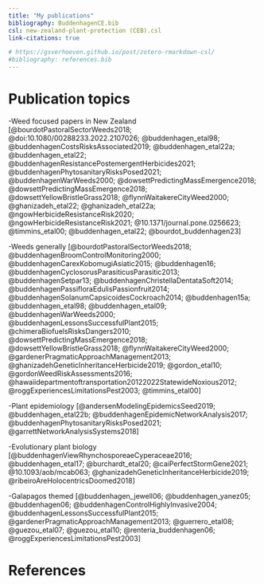 ```yaml
---
title: "My publications"
bibliography: BuddenhagenCE.bib
csl: new-zealand-plant-protection (CEB).csl
link-citations: true

# https://gsverhoeven.github.io/post/zotero-rmarkdown-csl/
#bibliography: references.bib
---
```


# Publication topics

-Weed focused papers in New Zealand 
[@bourdotPastoralSectorWeeds2018; @doi:10.1080/00288233.2022.2107026; @buddenhagen_etal98; @buddenhagenCostsRisksAssociated2019; @buddenhagen_etal22a; @buddenhagen_etal22; @buddenhagenResistancePostemergentHerbicides2021; @buddenhagenPhytosanitaryRisksPosed2021; @buddenhagenWarWeeds2000; @dowsettPredictingMassEmergence2018; @dowsettPredictingMassEmergence2018; @dowsettYellowBristleGrass2018; @flynnWaitakereCityWeed2000; @ghanizadeh_etal22; @ghanizadeh_etal22a; @ngowHerbicideResistanceRisk2020; @ngowHerbicideResistanceRisk2021; @10.1371/journal.pone.0256623; @timmins_etal00; @buddenhagen_etal22; @bourdot_buddenhagen23]

-Weeds generally 
[@bourdotPastoralSectorWeeds2018; @buddenhagenBroomControlMonitoring2000; @buddenhagenCarexKobomugiAsiatic2015; @buddenhagen16; @buddenhagenCyclosorusParasiticusParasitic2013; @buddenhagenSetpar13; @buddenhagenChristellaDentataSoft2014; @buddenhagenPassifloraEdulisPassionfruit2014; @buddenhagenSolanumCapsicoidesCockroach2014; @buddenhagen15a; @buddenhagen_etal98; @buddenhagen_etal09; @buddenhagenWarWeeds2000; @buddenhagenLessonsSuccessfulPlant2015; @chimeraBiofuelsRisksDangers2010; @dowsettPredictingMassEmergence2018; @dowsettYellowBristleGrass2018; @flynnWaitakereCityWeed2000; @gardenerPragmaticApproachManagement2013; @ghanizadehGeneticInheritanceHerbicide2019; @gordon_etal10; @gordonWeedRiskAssessments2016; @hawaiidepartmentoftransportation20122022StatewideNoxious2012; @roggExperiencesLimitationsPest2003; @timmins_etal00]

-Plant epidemiology 
[@andersenModelingEpidemicsSeed2019; @buddenhagen_etal22b; @buddenhagenEpidemicNetworkAnalysis2017; @buddenhagenPhytosanitaryRisksPosed2021; @garrettNetworkAnalysisSystems2018]

-Evolutionary plant biology 
[@buddenhagenViewRhynchosporeaeCyperaceae2016; @buddenhagen_etal17; @burchardt_etal20; @caiPerfectStormGene2021; @10.1093/aob/mcab063; @ghanizadehGeneticInheritanceHerbicide2019; @ribeiroAreHolocentricsDoomed2018]

-Galapagos themed 
[@buddenhagen_jewell06; @buddenhagen_yanez05; @buddenhagen06; @buddenhagenControlHighlyInvasive2004; @buddenhagenLessonsSuccessfulPlant2015; @gardenerPragmaticApproachManagement2013; @guerrero_etal08; @guezou_etal07; @guezou_etal10; @renteria_buddenhagen06; @roggExperiencesLimitationsPest2003]

# References
